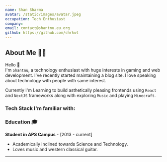 ```yaml
---
name: Shan Sharma
avatar: /static/images/avatar.jpeg
occupation: Tech Enthusiast
company:
email: contact@shantnu.eu.org
github: https://github.com/shrkwt
---
```



## About Me 👨‍💻

Hello <span className="wave">👋</span>  
I'm `Shantnu`, a technology enthusiast with huge interests in gaming and web development. I've recently started maintaining a blog site. I love speaking about technology with people with same interest.

Currently I'm Learning to build asthetically pleasing frontends using `React` and `NextJS` frameworks along with exploring `Music` and playing `Minecraft`.

### Tech Stack I'm familiar with:

<FamiliarTechStack />

### Education 🎓

**Student in APS Campus** - [2013 - current]

- Academically inclined towards Science and Technology.
- Loves music and western classical guitar.

<hr />
